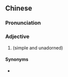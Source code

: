{{also|朴质}}
==Chinese==
{{zh-forms|s=朴质}}

===Pronunciation===
{{zh-pron
|m=樸質
|cat=a
}}

===Adjective===
{{zh-adj}}

# {{lb|zh|archaic}} (simple and unadorned)

====Synonyms====
* {{qualifier|modern}} {{zh-l|質樸}}